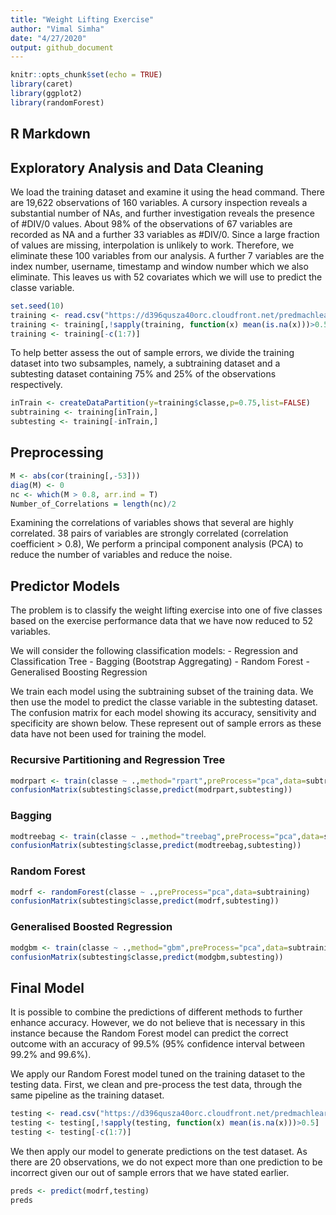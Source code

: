 ```yaml
---
title: "Weight Lifting Exercise"
author: "Vimal Simha"
date: "4/27/2020"
output: github_document
---
```


```r
knitr::opts_chunk$set(echo = TRUE)
library(caret)
library(ggplot2)
library(randomForest)
```

## R Markdown

## Exploratory Analysis and Data Cleaning


We load the training dataset and examine it using the head command. There are 19,622 observations of 160 variables. A cursory inspection reveals a substantial number of NAs, and further investigation reveals the presence of #DIV/0 values. About 98% of the observations of 67 variables are recorded as NA and a further 33 variables as #DIV/0. Since a large fraction of values are missing, interpolation is unlikely to work. Therefore, we eliminate these 100 variables from our analysis. A further 7 variables are the index number, username, timestamp and window number which we also eliminate. This leaves us with 52 covariates which we will use to predict the classe variable.

```r
set.seed(10)
training <- read.csv("https://d396qusza40orc.cloudfront.net/predmachlearn/pml-training.csv",na.strings=c("NA","NaN","","#DIV/0!"))
training <- training[,!sapply(training, function(x) mean(is.na(x)))>0.5]
training <- training[-c(1:7)] 
```

To help better assess the out of sample errors, we divide the training dataset into two subsamples, namely, a subtraining dataset and a subtesting dataset containing 75% and 25% of the observations respectively.

```r
inTrain <- createDataPartition(y=training$classe,p=0.75,list=FALSE)
subtraining <- training[inTrain,]
subtesting <- training[-inTrain,]
```

## Preprocessing

```r
M <- abs(cor(training[,-53]))
diag(M) <- 0
nc <- which(M > 0.8, arr.ind = T)
Number_of_Correlations = length(nc)/2
```

Examining the correlations of variables shows that several are highly correlated. 38 pairs of variables are strongly correlated (correlation coefficient > 0.8), We perform a principal component analysis (PCA) to reduce the number of variables and reduce the noise.

## Predictor Models

The problem is to classify the weight lifting exercise into one of five classes based on the exercise performance data that we have now reduced to 52 variables.

We will consider the following classification models:
- Regression and Classification Tree 
- Bagging (Bootstrap Aggregating) 
- Random Forest 
- Generalised Boosting Regression

We train each model using the subtraining subset of the training data. We then use the model to predict the classe variable in the subtesting dataset. The confusion matrix for each model showing its accuracy, sensitivity and specificity are shown below. These represent out of sample errors as these data have not been used for training the model.

### Recursive Partitioning and Regression Tree 

```r
modrpart <- train(classe ~ .,method="rpart",preProcess="pca",data=subtraining)
confusionMatrix(subtesting$classe,predict(modrpart,subtesting))
```

### Bagging

```r
modtreebag <- train(classe ~ .,method="treebag",preProcess="pca",data=subtraining)
confusionMatrix(subtesting$classe,predict(modtreebag,subtesting))
```

### Random Forest

```r
modrf <- randomForest(classe ~ .,preProcess="pca",data=subtraining)
confusionMatrix(subtesting$classe,predict(modrf,subtesting))
```

### Generalised Boosted Regression

```r
modgbm <- train(classe ~ .,method="gbm",preProcess="pca",data=subtraining,verbose=F)
confusionMatrix(subtesting$classe,predict(modgbm,subtesting))
```

## Final Model

It is possible to combine the predictions of different methods to further enhance accuracy. However, we do not believe that is necessary in this instance because the Random Forest model can predict the correct outcome with an accuracy of 99.5% (95% confidence interval between 99.2% and 99.6%).

We apply our Random Forest model tuned on the training dataset to the testing data. First, we clean and pre-process the test data, through the same pipeline as the training dataset.

```r
testing <- read.csv("https://d396qusza40orc.cloudfront.net/predmachlearn/pml-testing.csv",na.strings=c("NA","NaN","","#DIV/0!"))
testing <- testing[,!sapply(testing, function(x) mean(is.na(x)))>0.5]
testing <- testing[-c(1:7)] 
```

We then apply our model to generate predictions on the test dataset. As there are 20 observations, we do not expect more than one prediction to be incorrect given our out of sample errors that we have stated earlier.

```r
preds <- predict(modrf,testing)
preds
```

